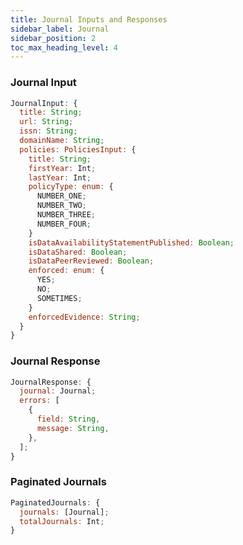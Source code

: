 ```yaml
---
title: Journal Inputs and Responses
sidebar_label: Journal
sidebar_position: 2
toc_max_heading_level: 4
---
```


### Journal Input

```javascript
JournalInput: {
  title: String;
  url: String;
  issn: String;
  domainName: String;
  policies: PoliciesInput: {
    title: String;
    firstYear: Int;
    lastYear: Int;
    policyType: enum: {
      NUMBER_ONE;
      NUMBER_TWO;
      NUMBER_THREE;
      NUMBER_FOUR;
    }
    isDataAvailabilityStatementPublished: Boolean;
    isDataShared: Boolean;
    isDataPeerReviewed: Boolean;
    enforced: enum: {
      YES;
      NO;
      SOMETIMES;
    }
    enforcedEvidence: String;
  }
}
```

### Journal Response

```javascript
JournalResponse: {
  journal: Journal;
  errors: [
    {
      field: String,
      message: String,
    },
  ];
}
```

### Paginated Journals

```javascript
PaginatedJournals: {
  journals: [Journal];
  totalJournals: Int;
}
```
